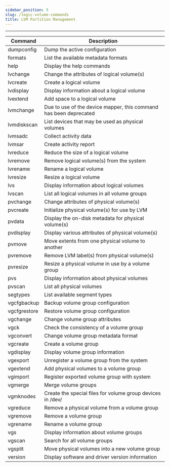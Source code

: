 ```yaml
---
sidebar_position: 5
slug: /logic-volume-commands
title: LVM Partition Management
---
```


---
|Command|Description|
|---|---|
|dumpconfig|	Dump the active configuration|
|formats|	List the available metadata formats|
|help|	Display the help commands|
|lvchange	|Change the attributes of logical volume(s)|
|lvcreate	|Create a logical volume|
|lvdisplay|	Display information about a logical volume|
|lvextend	|Add space to a logical volume|
|lvmchange|	Due to use of the device mapper, this command has been deprecated|
|lvmdiskscan|	List devices that may be used as physical volumes|
|lvmsadc|	Collect activity data|
|lvmsar	| Create activity report|
|lvreduce|	Reduce the size of a logical volume|
|lvremove|	Remove logical volume(s) from the system|
|lvrename|	Rename a logical volume|
|lvresize|	Resize a logical volume|
|lvs	| Display information about logical volumes|
|lvscan	| List all logical volumes in all volume groups|
|pvchange|	Change attributes of physical volume(s)|
|pvcreate|	Initialize physical volume(s) for use by LVM|
|pvdata	|Display the on-disk metadata for physical volume(s)|
|pvdisplay|	Display various attributes of physical volume(s)|
|pvmove	|Move extents from one physical volume to another|
|pvremove|	Remove LVM label(s) from physical volume(s)|
|pvresize|	Resize a physical volume in use by a volume group|
|pvs	|Display information about physical volumes|
|pvscan	|List all physical volumes|
|segtypes|	List available segment types|
|vgcfgbackup|	Backup volume group configuration|
|vgcfgrestore|	Restore volume group configuration|
|vgchange|	Change volume group attributes|
|vgck|	Check the consistency of a volume group|
|vgconvert|	Change volume group metadata format|
|vgcreate	|Create a volume group|
|vgdisplay	|Display volume group information|
|vgexport	|Unregister a volume group from the system|
|vgextend	|Add physical volumes to a volume group|
|vgimport	|Register exported volume group with system|
|vgmerge	|Merge volume groups|
|vgmknodes	|Create the special files for volume group devices in /dev/|
|vgreduce|	Remove a physical volume from a volume group|
|vgremove|	Remove a volume group|
|vgrename|	Rename a volume group|
|vgs|	Display information about volume groups|
|vgscan|	Search for all volume groups|
|vgsplit|	Move physical volumes into a new volume group|
|version|	Display software and driver version information|